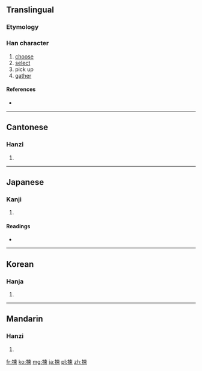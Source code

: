 {{also|拣}}
==Translingual==

===Etymology===
{{Han compound|手|柬|t1=hands|ls=psc}}

===Han character===
{{Han char|rn=64|rad=手|as=09|sn=12|four=5509<sub>6</sub>|canj=手木田火 (QDWF)}}

# [[choose]]
# [[select]]
# pick up
# [[gather]]

====References====
* {{Han ref|kx=0440.220|dkj=12315|hdz=31913.080|uh=63C0|ud=25536|bh=B47A|bd=46202}}

----

==Cantonese==

===Hanzi===
{{yue-hanzi|jyut=|y=gaan2|sim=拣}}

# {{defn|Cantonese|sort=手09}}

----

==Japanese==

===Kanji===
{{ja-kanji|grade=|rs=手09}}

# {{defn|Japanese|sort=手09}}

====Readings====
* {{ja-readings|on=[[かん]] (kan), [[けん]] (ken)|kun=[[えらぶ]] (erabu)}}

----

==Korean==

===Hanja===
{{ko-hanja|hangeul=[[간]], [[연]]|eumhun=|rv=gan, yeon|mr=kan, yŏn|y=kan, yen}}

# {{defn|Korean|sort=手09}}

----

==Mandarin==

===Hanzi===
{{cmn-hanzi|sim=拣|pin=[[jiǎn]] ([[jian3]])|wg=chien<sup>3</sup>}}

# {{defn|Mandarin|sort=手09}}

[[fr:揀]]
[[ko:揀]]
[[mg:揀]]
[[ja:揀]]
[[pl:揀]]
[[zh:揀]]